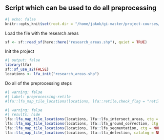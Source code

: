 ## Script which can be used to do all preprocessing {#sec-appendix-preprocessing}

```r
#| echo: false
knitr::opts_knit$set(root.dir = "/home/jakob/gi-master/project-courses/lidar-forest-analysis/src/")
```


Load the file with the research areas



```r
sf <- sf::read_sf(here::here("research_areas.shp"), quiet = TRUE)
```


Init the project



```r
#| output: false
library(lfa)
sf::sf_use_s2(FALSE)
locations <- lfa_init("research_areas.shp")
```



Do all of the preprocessing steps



```r
#| warning: false
#| label: preprocessing-retile
#lfa::lfa_map_tile_locations(locations, lfa::retile,check_flag = "retile")
```

```r
#| warning: false
#| results: hide
lfa::lfa_map_tile_locations(locations, lfa::lfa_intersect_areas, ctg = NULL, areas_sf = sf,check_flag = "intersect")
lfa::lfa_map_tile_locations(locations, lfa::lfa_ground_correction, ctg = NULL,check_flag = "z_correction")
lfa::lfa_map_tile_locations(locations, lfa::lfa_segmentation, ctg = NULL,check_flag = "segmentation")
lfa::lfa_map_tile_locations(locations, lfa::lfa_detection, catalog = NULL, write_to_file = TRUE,check_flag = "detection")
```


